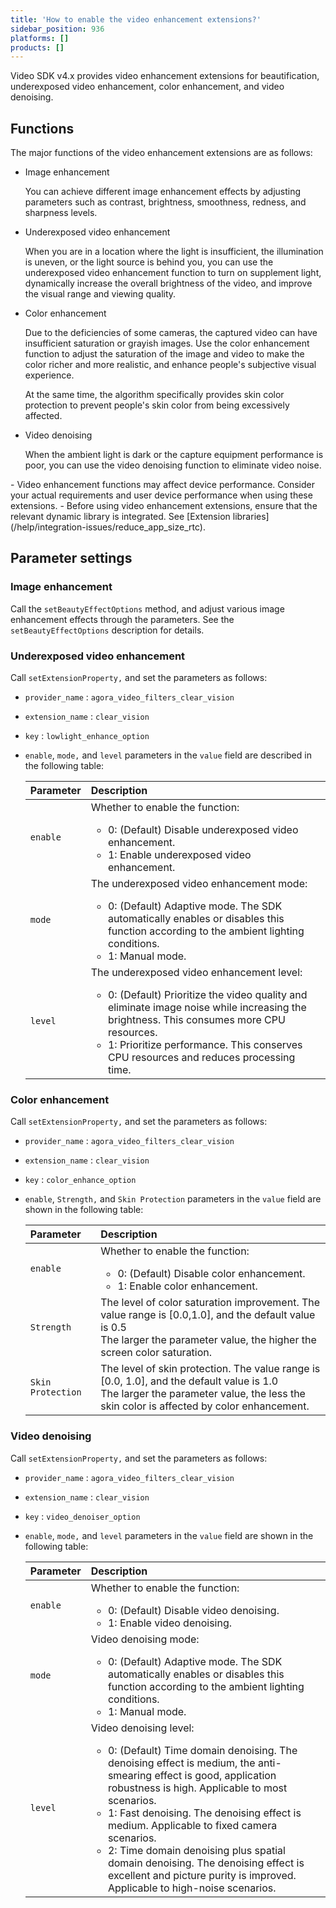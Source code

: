 ```yaml
---
title: 'How to enable the video enhancement extensions?'
sidebar_position: 936
platforms: []
products: []
---
```



Video SDK v4.x provides video enhancement extensions for beautification, underexposed video enhancement, color enhancement, and video denoising.

## Functions

The major functions of the video enhancement extensions are as follows:

- Image enhancement

  You can achieve different image enhancement effects by adjusting parameters such as contrast, brightness, smoothness, redness, and sharpness levels.

- Underexposed video enhancement

  When you are in a location where the light is insufficient, the illumination is uneven, or the light source is behind you, you can use the underexposed video enhancement function to turn on supplement light, dynamically increase the overall brightness of the video, and improve the visual range and viewing quality.

- Color enhancement

  Due to the deficiencies of some cameras, the captured video can have insufficient saturation or grayish images. Use the color enhancement function to adjust the saturation of the image and video to make the color richer and more realistic, and enhance people's subjective visual experience.

  At the same time, the algorithm specifically provides skin color protection to prevent people's skin color from being excessively affected.

- Video denoising

  When the ambient light is dark or the capture equipment performance is poor, you can use the video denoising function to eliminate video noise.

<Admonition type="info">
- Video enhancement functions may affect device performance. Consider your actual requirements and user device performance when using these extensions.  
- Before using video enhancement extensions, ensure that the relevant dynamic library is integrated. See [Extension libraries](/help/integration-issues/reduce_app_size_rtc).
</Admonition>

## Parameter settings

### **Image enhancement**

Call the `setBeautyEffectOptions` method, and adjust various image enhancement effects through the parameters. See the `setBeautyEffectOptions` description for details.

### Underexposed video enhancement

Call `setExtensionProperty,` and set the parameters as follows:

- `provider_name` : `agora_video_filters_clear_vision`

- `extension_name` : `clear_vision`

- `key` : `lowlight_enhance_option`

- `enable`, `mode,` and `level` parameters in the `value` field are described in the following table:

  | Parameter | Description                                                                                                                                                                                                                                                                                     |
  | :-------- | :---------------------------------------------------------------------------------------------------------------------------------------------------------------------------------------------------------------------------------------------------------------------------------------------- |
  | `enable`  | Whether to enable the function: <ul><li>0: (Default) Disable underexposed video enhancement.</li><li>1: Enable underexposed video enhancement.</li></ul>                                                                                                                                        |
  | `mode`    | The underexposed video enhancement mode: <ul><li>0: (Default) Adaptive mode. The SDK automatically enables or disables this function according to the ambient lighting conditions.</li><li>1: Manual mode.</li></ul>                                                                            |
  | `level`   | The underexposed video enhancement level: <ul><li>0: (Default) Prioritize the video quality and eliminate image noise while increasing the brightness. This consumes more CPU resources.</li><li>1: Prioritize performance. This conserves CPU resources and reduces processing time.</li></ul> |

### Color enhancement

Call `setExtensionProperty,` and set the parameters as follows:

- `provider_name` : `agora_video_filters_clear_vision`

- `extension_name` : `clear_vision`

- `key` : `color_enhance_option`

- `enable`, `Strength,` and `Skin Protection` parameters in the `value` field are shown in the following table:

  | Parameter         | Description                                                                                                                                                                              |
  | :---------------- | :--------------------------------------------------------------------------------------------------------------------------------------------------------------------------------------- |
  | `enable`          | Whether to enable the function: <ul><li>0: (Default) Disable color enhancement.</li><li>1: Enable color enhancement.</li></ul>                                                           |
  | `Strength`        | The level of color saturation improvement. The value range is [0.0,1.0], and the default value is 0.5<br/> The larger the parameter value, the higher the screen color saturation.       |
  | `Skin Protection` | The level of skin protection. The value range is [0.0, 1.0], and the default value is 1.0<br/> The larger the parameter value, the less the skin color is affected by color enhancement. |

### Video denoising

Call `setExtensionProperty,` and set the parameters as follows:

- `provider_name` : `agora_video_filters_clear_vision`

- `extension_name` : `clear_vision`

- `key` : `video_denoiser_option`

- `enable`, `mode,` and `level` parameters in the `value` field are shown in the following table:

  | Parameter | Description                                                                                                                                                                                                                                                                                                                                                                                                                                                                         |
  | :-------- | :---------------------------------------------------------------------------------------------------------------------------------------------------------------------------------------------------------------------------------------------------------------------------------------------------------------------------------------------------------------------------------------------------------------------------------------------------------------------------------- |
  | `enable`  | Whether to enable the function: <ul><li>0: (Default) Disable video denoising.</li><li>1: Enable video denoising.</li></ul>                                                                                                                                                                                                                                                                                                                                                          |
  | `mode`    | Video denoising mode: <ul><li>0: (Default) Adaptive mode. The SDK automatically enables or disables this function according to the ambient lighting conditions.</li><li>1: Manual mode.</li></ul>                                                                                                                                                                                                                                                                                   |
  | `level`   | Video denoising level: <ul><li>0: (Default) Time domain denoising. The denoising effect is medium, the anti-smearing effect is good, application robustness is high. Applicable to most scenarios.</li><li>1: Fast denoising. The denoising effect is medium. Applicable to fixed camera scenarios.</li><li>2: Time domain denoising plus spatial domain denoising. The denoising effect is excellent and picture purity is improved. Applicable to high-noise scenarios.</li></ul> |
